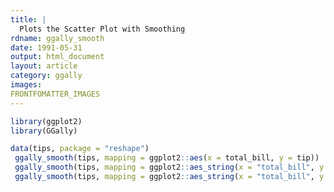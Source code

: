 ```yaml
---
title: |
  Plots the Scatter Plot with Smoothing
rdname: ggally_smooth
date: 1991-05-31
output: html_document
layout: article
category: ggally
images:
FRONTFOMATTER_IMAGES
---
```


```r
library(ggplot2)
library(GGally)
```

```r

data(tips, package = "reshape")
 ggally_smooth(tips, mapping = ggplot2::aes(x = total_bill, y = tip))
 ggally_smooth(tips, mapping = ggplot2::aes_string(x = "total_bill", y = "tip"))
 ggally_smooth(tips, mapping = ggplot2::aes_string(x = "total_bill", y = "tip", color = "sex"))



```